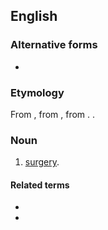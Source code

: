 ==English==

===Alternative forms===
* {{alter|en|chirurgie|chirurgery}}

===Etymology===
From {{inh|en|enm|cirurgie}}, from {{der|enm|fro|cirurgie}}, from {{der|enm|la|chīrurgia}}. {{doublet|en|surgery}}.

===Noun===
{{en-noun|~}}

# {{lb|en|archaic}} [[surgery|surgery]].

====Related terms====
* {{l|en|chirurgeon}}
* {{l|en|chirurgical}}